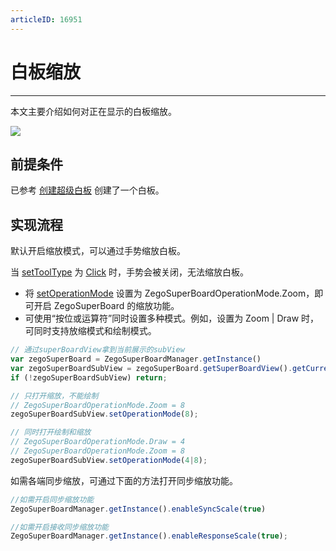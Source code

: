 ```yaml
---
articleID: 16951
---
```

# 白板缩放


- - -

本文主要介绍如何对正在显示的白板缩放。

<Frame width="512" height="auto" caption=""><img src="https://storage.zego.im/sdk-doc/Pics/WhiteboardView/zoom.gif" /></Frame>

## 前提条件

已参考 [创建超级白板](../quick-start/create-white-board.mdx) 创建了一个白板。

## 实现流程

默认开启缩放模式，可以通过手势缩放白板。

<Note title="说明">

当 [setToolType](@setToolType) 为 [Click](@Click) 时，手势会被关闭，无法缩放白板。
</Note>

- 将 [setOperationMode](@setOperationMode) 设置为 ZegoSuperBoardOperationMode.Zoom，即可开启 ZegoSuperBoard 的缩放功能。
- 可使用“按位或运算符”同时设置多种模式。例如，设置为 Zoom | Draw 时，可同时支持放缩模式和绘制模式。

```javascript
// 通过superBoardView拿到当前展示的subView
var zegoSuperBoard = ZegoSuperBoardManager.getInstance()
var zegoSuperBoardSubView = zegoSuperBoard.getSuperBoardView().getCurrentSuperBoardSubView();
if (!zegoSuperBoardSubView) return;

// 只打开缩放，不能绘制
// ZegoSuperBoardOperationMode.Zoom = 8
zegoSuperBoardSubView.setOperationMode(8);

// 同时打开绘制和缩放
// ZegoSuperBoardOperationMode.Draw = 4
// ZegoSuperBoardOperationMode.Zoom = 8
zegoSuperBoardSubView.setOperationMode(4|8);
```

如需各端同步缩放，可通过下面的方法打开同步缩放功能。

```javascript
//如需开启同步缩放功能
ZegoSuperBoardManager.getInstance().enableSyncScale(true)

//如需开启接收同步缩放功能
ZegoSuperBoardManager.getInstance().enableResponseScale(true);

```
